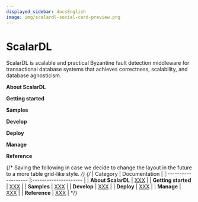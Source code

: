 ```yaml
---
displayed_sidebar: docsEnglish
image: img/scalardl-social-card-preview.png
---
```


# ScalarDL


ScalarDL is scalable and practical Byzantine fault detection middleware for transactional database systems that achieves correctness, scalability, and database agnosticism.

**About ScalarDL**

<CardRowAbout />

**Getting started**

<CardRowGettingStarted />

**Samples**

<CardRowSamples />

**Develop**

<CardRowDevelop />

**Deploy**

<CardRowDeploy />

**Manage**

<CardRowManage />

**Reference**

<CardRowReference />

{/* Saving the following in case we decide to change the layout in the future to a more table grid-like style. */}
{/*
| Category            | Documentation         |
|:------------------- |:--------------------- |
| **About ScalarDL**  | <a href="XXX">XXX</a> |
| **Getting started** | <a href="XXX">XXX</a> |
| **Samples**         | <a href="XXX">XXX</a> |
| **Develop**         | <a href="XXX">XXX</a> |
| **Deploy**          | <a href="XXX">XXX</a> |
| **Manage**          | <a href="XXX">XXX</a> |
| **Reference**       | <a href="XXX">XXX</a> |
*/}
